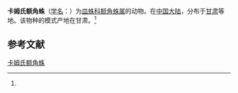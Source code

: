 {{Speciesbox
| name = 卡姆氏额角蛛
| status = 
| status_system = 
| image = 
| genus = Gnathonarium
| species = cambridgei
| authority = (Schenkel, 1963)<ref name='id13243'>{{cite web| url =http://www.bioinfo.cn/db05/BjdwSpecies.php?action=view&id=13243| title =卡姆氏额角蛛| work =《中国动物物种编目数据库》| publisher =中国科学院微生物研究所| author =中国科学院动物研究所| accessdate =2009-04-28| deadurl =yes| archiveurl =https://web.archive.org/web/20160305073113/http://www.bioinfo.cn/db05/BjdwSpecies.php?action=view&id=13243| archivedate =2016-03-05}}</ref>
}}

'''卡姆氏额角蛛'''（[[学名|学名]]：{{lang|la|''Gnathonarium cambridgei''}}）为[[皿蛛科|皿蛛科]][[额角蛛属|额角蛛属]]的动物。在[[中国大陆|中国大陆]]，分布于[[甘肃|甘肃]]等地。该物种的模式产地在甘肃。<ref name='id13243'/>

== 参考文献 ==
{{reflist}}

{{Wikispecies|Gnathonarium cambridgei}}

[[Category:额角蛛属|卡姆氏额角蛛]]


{{蜘蛛小作品}}